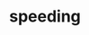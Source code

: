 ---
layout: '@layouts/ProjectDetails.astro'
title: speeding
slug: speeding
description:

# Status
type: open-source
status: upcoming
releaseDate:
artwork:
# order:

# Project
project: single
artist:
featured: []
team: [ghstng]

# Progress
progress:
  songwriting:
    lyrics: [ghstng]
    melody: [ghstng]
  vocals:
    lead: []
    background: []
  production: 
    producer: []
  engineering:
    mix: []
    master: []
  design: 
    artwork: []

# Audio
# -------------------
# songs:
#   - name:
#     artist:
#     file:
#     date:

# Files
# -------------------
# filesProjectUrl: 
# files:
#   - name:
#     url:
#     date:
#     type:

# Release
spotifyUri:
spotify:
appleMusic:
youtubeMusic:
stems:
stemTags: []
---